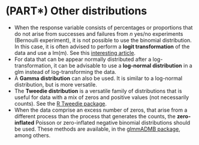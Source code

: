 # (PART\*) Other distributions {-}

-   When the response variable consists of percentages or proportions
    that do not arise from successes and failures from *n* yes/no
    experiments (Bernoulli experiment), it is not possible to use the
    binomial distribution. In this case, it is often advised to perform
    a **logit transformation** of the data and use a lm(m). See this
    [interesting
    article](http://onlinelibrary.wiley.com/doi/10.1890/10-0340.1/abstract).
-   For data that can be appear normally distributed after a
    log-transformation, it can be advisable to use a **log-normal
    distribution** in a glm instead of log-transforming the data.
-   A **Gamma distribution** can also be used. It is similar to a
    log-normal distribution, but is more versatile.
-   The **Tweedie distribution** is a versatile family of distributions
    that is useful for data with a mix of zeros and positive values (not
    necessarily counts). See the [R Tweedie
    package](https://cran.r-project.org/web/packages/tweedie/index.html).
-   When the data comprise an excess number of zeros, that arise from a
    different process than the process that generates the counts, the
    **zero-inflated** Poisson or zero-inflated negative binomial
    distributions should be used. These methods are available, in the
    [glmmADMB package](http://glmmadmb.r-forge.r-project.org/), among
    others.
